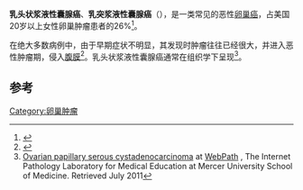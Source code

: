 {{medical}}
{{Infobox disease |
  Name           = 乳头状浆液性囊腺癌 |
  Image          = Ovarian serous adenocarcinoma (3).jpg |
  Caption        = 乳头状浆液性囊腺癌中型切片，使用[[苏木精|苏木精]]和[[曙红|曙红]]染色|
  ICD10          = {{ICD10|C|56||c|51}} |
  ICD9           = {{ICD9|183.0}} |
  ICDO           = {{ICDO|8460|3}} |
  OMIM           = |
  OMIM_mult      = |
  MedlinePlus    = |
  eMedicineSubj  = |
  eMedicineTopic = |
  DiseasesDB     = |
  MeshID         = D000231 |
}}
'''乳头状浆液性囊腺癌'''、'''乳突浆液性囊腺癌'''（{{lang|en|Papillary serous cystadenocarcinomas}}），是一类常见的恶性[[卵巢癌|卵巢癌]]，占美国20岁以上女性卵巢肿瘤患者的26%<ref>{{Cite book 
 |contribution=Chapter 16: Cancers of the Ovary 
 |first=Carol L. 
 |last=Kosary 
 |pages=133–144 
 |publisher=National Cancer Institute 
 |title=SEER Survival Monograph: Cancer Survival Among Adults: US SEER Program, 1988-2001, Patient and Tumor Characteristics 
 |editor1-last=Ries 
 |editor1-first=LAG 
 |editor2-last=Young 
 |editor2-first=JL 
 |editor3-last=Keel 
 |editor3-first=GE 
 |editor4-last=Eisner 
 |editor4-first=MP 
 |editor5-last=Lin 
 |editor5-first=YD 
 |editor6-last=Horner 
 |editor6-first=M-J 
 |series=SEER Program 
 |volume=NIH Pub. No. 07-6215 
 |place=Bethesda, MD 
 |year=2007 
 |url=http://seer.cancer.gov/publications/survival 
 |deadurl=yes 
 |archiveurl=https://web.archive.org/web/20131010123756/http://seer.cancer.gov/publications/survival/ 
 |archivedate=2013-10-10 
 |access-date=2013-12-08 
 }}</ref>。

在绝大多数病例中，由于早期症状不明显，其发现时肿瘤往往已经很大，并进入恶性肿瘤期，侵入[[腹膜|腹膜]]<ref>{{cite web
|url=http://library.med.utah.edu/WebPath/FEMHTML/FEM073.html
|title=The Internet Pathology Laboratory for Medical Education
|publisher=The University of Utah Eccles Health Sciences Library
|accessdate=2009-06-27
|archive-date=2018-06-20
|archive-url=https://web.archive.org/web/20180620024342/https://library.med.utah.edu/WebPath/FEMHTML/FEM073.html
|dead-url=no
}}</ref>。乳头状浆液性囊腺癌通常在组织学下呈现{{link-en|砂粒体|psammoma body}}<ref>[http://library.med.utah.edu/WebPath/FEMHTML/FEM072.html Ovarian papillary serous cystadenocarcinoma] {{Wayback|url=http://library.med.utah.edu/WebPath/FEMHTML/FEM072.html |date=20170720155941 }} at [http://library.med.utah.edu/WebPath/ WebPath] {{Wayback|url=http://library.med.utah.edu/WebPath/ |date=20170720155941 }}, The Internet Pathology Laboratory for Medical Education at Mercer University School of Medicine. Retrieved July 2011</ref>。

== 参考 ==
{{reflist}}

{{女性生殖道肿瘤}}
[[Category:卵巢肿瘤|Category:卵巢肿瘤]]